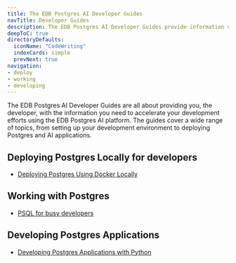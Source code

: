 ```yaml
---
title: The EDB Postgres AI Developer Guides
navTitle: Developer Guides
description: The EDB Postgres AI Developer Guides provide information on how to use the EDB Postgres AI platform to build and develop Postgres and AI applications.
deepToC: true
directoryDefaults:
  iconName: "CodeWriting"
  indexCards: simple
  prevNext: true
navigation:
- deploy
- working
- developing
---
```


The EDB Postgres AI Developer Guides are all about providing you, the developer, with the information you need to accelerate your development efforts using the EDB Postgres AI platform. The guides cover a wide range of topics, from setting up your development environment to deploying Postgres and AI applications.

## Deploying Postgres Locally for developers

* [Deploying Postgres Using Docker Locally](deploying/deploying-postgres-docker-locally)

## Working with Postgres

* [PSQL for busy developers](working/psql-for-busy-developers)

## Developing Postgres Applications

* [Developing Postgres Applications with Python](developing/developing-postgres-applications-with-python)




